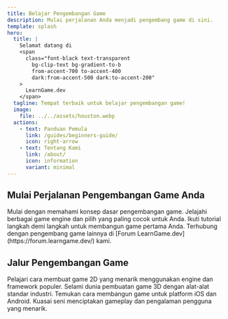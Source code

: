 ```yaml
---
title: Belajar Pengembangan Game
description: Mulai perjalanan Anda menjadi pengembang game di sini.
template: splash
hero:
  title: |
    Selamat datang di
    <span
      class="font-black text-transparent
        bg-clip-text bg-gradient-to-b
        from-accent-700 to-accent-400
        dark:from-accent-500 dark:to-accent-200"
    >
      LearnGame.dev
    </span>
  tagline: Tempat terbaik untuk belajar pengembangan game!
  image:
    file: ../../assets/houston.webp
  actions:
    - text: Panduan Pemula
      link: /guides/beginners-guide/
      icon: right-arrow
    - text: Tentang Kami
      link: /about/
      icon: information
      variant: minimal
---
```



## Mulai Perjalanan Pengembangan Game Anda

<CardGrid stagger>
	<Card title="Pelajari Dasar-dasarnya" icon="pencil">
		Mulai dengan memahami konsep dasar pengembangan game.
	</Card>
	<Card title="Pilih Game Engine Anda" icon="add-document">
		Jelajahi berbagai game engine dan pilih yang paling cocok untuk Anda.
	</Card>
	<Card title="Buat Proyek Pertama Anda" icon="setting">
		Ikuti tutorial langkah demi langkah untuk membangun game pertama Anda.
	</Card>
	<Card title="Bergabung dengan Komunitas" icon="open-book">
		Terhubung dengan pengembang game lainnya di [Forum LearnGame.dev](https://forum.learngame.dev/) kami.
	</Card>
</CardGrid>

## Jalur Pengembangan Game

<CardGrid stagger>
	<Card title="Pengembangan Game 2D" icon="puzzle">
		Pelajari cara membuat game 2D yang menarik menggunakan engine dan framework populer.
	</Card>
	<Card title="Pengembangan Game 3D" icon="rocket">
		Selami dunia pembuatan game 3D dengan alat-alat standar industri.
	</Card>
	<Card title="Pengembangan Game Mobile" icon="device-phone">
		Temukan cara membangun game untuk platform iOS dan Android.
	</Card>
	<Card title="Desain Game" icon="pen">
		Kuasai seni menciptakan gameplay dan pengalaman pengguna yang menarik.
	</Card>
</CardGrid>
